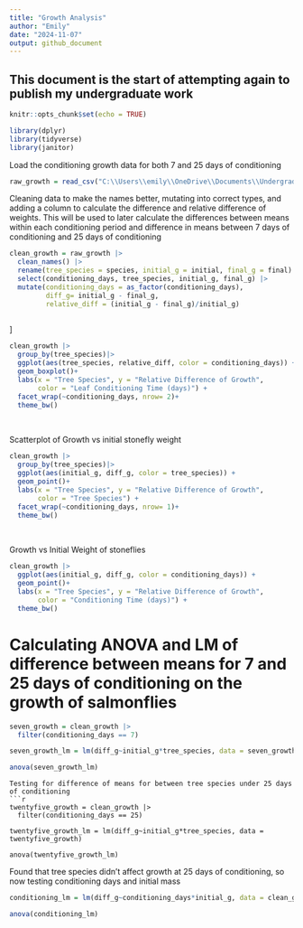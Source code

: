 ```yaml
---
title: "Growth Analysis"
author: "Emily"
date: "2024-11-07"
output: github_document
---
```


## This document is the start of attempting again to publish my undergraduate work
```r
knitr::opts_chunk$set(echo = TRUE)
```


```r
library(dplyr)
library(tidyverse)
library(janitor)
```


Load the conditioning growth data for both 7 and 25 days of conditioning
```r
raw_growth = read_csv("C:\\Users\\emily\\OneDrive\\Documents\\Undergrad\\Undergrad year 4\\Thesis\\Analysis\\Data\\Allgrowth.csv")


```


Cleaning data to make the names better, mutating into correct types, and adding a column to calculate the difference and relative difference of weights. This will be used to later calculate the differences between means within each conditioning period and difference in means between 7 days of conditioning and 25 days of conditioning
```r

clean_growth = raw_growth |>
  clean_names() |>
  rename(tree_species = species, initial_g = initial, final_g = final)|>
  select(conditioning_days, tree_species, initial_g, final_g) |>
  mutate(conditioning_days = as_factor(conditioning_days),
         diff_g= initial_g - final_g, 
         relative_diff = (initial_g - final_g)/initial_g)
  
```
]


```r
clean_growth |>
  group_by(tree_species)|>
  ggplot(aes(tree_species, relative_diff, color = conditioning_days)) +
  geom_boxplot()+
  labs(x = "Tree Species", y = "Relative Difference of Growth", 
       color = "Leaf Conditioning Time (days)") +
  facet_wrap(~conditioning_days, nrow= 2)+
  theme_bw()
```
<br> 

Scatterplot of Growth vs initial stonefly weight 

```r
clean_growth |>
  group_by(tree_species)|>
  ggplot(aes(initial_g, diff_g, color = tree_species)) +
  geom_point()+
  labs(x = "Tree Species", y = "Relative Difference of Growth", 
       color = "Tree Species") +
  facet_wrap(~conditioning_days, nrow= 1)+
  theme_bw()
```

<br>

Growth vs Initial Weight of stoneflies 

```r
clean_growth |> 
  ggplot(aes(initial_g, diff_g, color = conditioning_days)) +
  geom_point()+
  labs(x = "Tree Species", y = "Relative Difference of Growth", 
       color = "Conditioning Time (days)") +
  theme_bw()
```


# Calculating ANOVA and LM of difference between means for 7 and 25 days of conditioning on the growth of salmonflies



```r

seven_growth = clean_growth |>
  filter(conditioning_days == 7)

seven_growth_lm = lm(diff_g~initial_g*tree_species, data = seven_growth)

anova(seven_growth_lm)
```
```
Testing for difference of means for between tree species under 25 days of conditioning
```r

twentyfive_growth = clean_growth |>
  filter(conditioning_days == 25)

twentyfive_growth_lm = lm(diff_g~initial_g*tree_species, data = twentyfive_growth)

anova(twentyfive_growth_lm)
```


Found that tree species didn't affect growth at 25 days of conditioning, so now testing conditioning days and initial mass 

```r

conditioning_lm = lm(diff_g~conditioning_days*initial_g, data = clean_growth)

anova(conditioning_lm)

```

